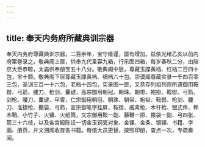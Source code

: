 ```yaml
---
---
---
```

title: 奉天内务府所藏典训宗器
---



奉天内务府尊藏典训宗器，二百余年，宝守维谨，屡有增加。兹依光绪乙亥以前内府案卷录之。敬典阁上层，供奉九代圣容九箱，行乐图四箱，每岁春秋二分，由陪京大臣恭晾，太庙供奉册宝五十八分。敬典阁中层，尊藏玉牒黄档、红档二百四十包，宝十颗。敬典阁下层尊藏玉牒黄档、细档六十包。崇谟阁尊藏实录一千四百零三包，圣训三百一十六包，老档十四包，实录图一匣，又恭存列祖列宗所遗御用鞍辔、弓箭、腰刀、枪剑、櫜键，高宗御用朝冠、朝珠、朝带、袍褂、鞍辔、弓箭、剑枪、腰刀、櫜键、甲胄，仁宗御用朝冠、朝珠、朝带、袍褂、鞍辔、枪剑、腰刀、准捷枪、撒袋、弓箭，宣宗御笔字挂屏、鞍辔、威禽枪、木杆枪、银式件、桦木鞘、小竹子、火镰、火纸筒，文宗御用鞍一副、藤鞭一把、撒袋一副、弓四张、箭三十六枝，以及各宫殿陈设一切金玉铜瓷对象、金锞、金条、银锞、书籍、字画、册页，并文溯阁收存各书籍。每值大员更替，按照印册，查点一次，专疏奏闻。